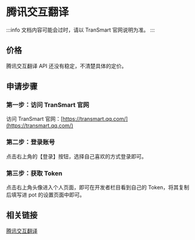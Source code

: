 # 腾讯交互翻译

:::info
文档内容可能会过时，请以 TranSmart 官网说明为准。
:::

## 价格

腾讯交互翻译 API 还没有稳定，不清楚具体的定价。

## 申请步骤

### 第一步：访问 TranSmart 官网

访问 TranSmart 官网：[https://transmart.qq.com/](https://transmart.qq.com/)

### 第二步：登录账号

点击右上角的【登录】按钮，选择自己喜欢的方式登录即可。

### 第三步：获取 Token

点击右上角头像进入个人页面，即可在开发者栏目看到自己的 Token，将其复制后填写进 pot 的设置页面中即可。

## 相关链接

[腾讯交互翻译](https://transmart.qq.com/)

<div
  class="wwads-cn wwads-horizontal"
  data-id="285"
  style={{ maxWidth: "400px" }}
></div>
